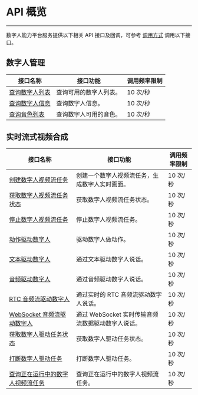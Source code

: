 

# API 概览

---

数字人能力平台服务提供以下相关 API 接口及回调，可参考 [调用方式](./accessing-server-apis.mdx) 调用以下接口。

## 数字人管理

|接口名称|接口功能| 调用频率限制|
|-|-|-|
|[查询数字人列表](./digital-human-management/get-digital-human-list.mdx)| 查询可用的数字人列表。| 10 次/秒 |
|[查询数字人信息](./digital-human-management/get-digital-human-info.mdx)| 查询数字人信息。| 10 次/秒 |
|[查询音色列表](./digital-human-management/get-timbre-list.mdx)| 查询数字人可用的音色。| 10 次/秒 |


## 实时流式视频合成

|接口名称|接口功能| 调用频率限制|
|-|-|-|
|[创建数字人视频流任务](./digital-human-streaming/create-digital-human-stream-task.mdx)| 创建一个数字人视频流任务，生成数字人实时画面。| 10 次/秒 |
|[获取数字人视频流任务状态](./digital-human-streaming/get-digital-human-stream-task-status.mdx)| 获取数字人视频流任务状态。| 10 次/秒 |
|[停止数字人视频流任务](./digital-human-streaming/stop-digital-human-stream-task.mdx)| 停止数字人视频流任务。| 10 次/秒 |
|[动作驱动数字人](./digital-human-streaming/do-action.mdx)| 驱动数字人做动作。| 10 次/秒 |
|[文本驱动数字人](./digital-human-streaming/drive-by-text.mdx)| 通过文本驱动数字人说话。| 10 次/秒 |
|[音频驱动数字人](./digital-human-streaming/drive-by-audio.mdx)| 通过音频驱动数字人说话。| 10 次/秒 |
|[RTC 音频流驱动数字人](./digital-human-streaming/drive-by-rtc-stream.mdx)| 通过实时的 RTC 音频流驱动数字人说话。| 10 次/秒 |
|[WebSocket 音频流驱动数字人](./digital-human-streaming/drive-by-ws-stream.mdx)| 通过 WebSocket 实时传输音频流数据驱动数字人说话。| 10 次/秒 |
|[获取数字人驱动任务状态](./digital-human-streaming/get-drive-status.mdx)| 获取数字人驱动任务状态。| 10 次/秒 |
|[打断数字人驱动任务](./digital-human-streaming/interrupt-drive-task.mdx)| 打断数字人驱动任务。| 10 次/秒 |
|[查询正在运行中的数字人视频流任务](./digital-human-streaming/query-digital-human-stream-tasks.mdx)| 查询正在运行中的数字人视频流任务。| 10 次/秒 |
